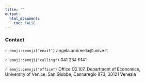 ```yaml
---
title: ""
output: 
  html_document:
    toc: FALSE
---
```


### Contact

`r emoji::emoji("email")`  angela.andreella@unive.it

`r emoji::emoji("calling")` 041 234 9141

`r emoji::emoji("office")`  Office C2.107, Department of Economics, University of Venice, San Giobbe, Cannaregio 873, 30121 Venezia



